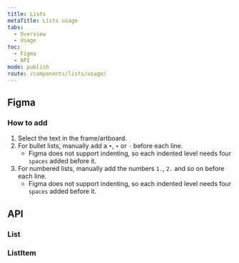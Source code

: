 ```yaml
---
title: Lists
metaTitle: Lists usage
tabs:
  - Overview
  - Usage
toc:
  - Figma
  - API
mode: publish
route: /components/lists/usage/
---
```



## Figma

### How to add

1. Select the text in the frame/artboard.
2. For bullet lists, manually add a `•`, `∙` or `◦` before each line.
   - Figma does not support indenting, so each indented level needs four `spaces` added before it.
3. For numbered lists, manually add the numbers `1.`, `2.` and so on before each line.
   - Figma does not support indenting, so each indented level needs four `spaces` added before it.

## API

### List

<PropsTable props={List} />

### ListItem

<PropsTable props={List.ListItem} />
